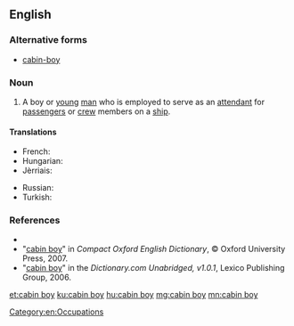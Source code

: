 ==English==

===Alternative forms===
* [[cabin-boy]]

===Noun===
{{en-noun|head=[[cabin]] [[boy]]}}

# {{context|dated}} A boy or [[young]] [[man]] who is employed to serve as an [[attendant]] for [[passenger]]s or [[crew]] members on a [[ship]].

====Translations====
{{trans-top|a boy serving on a ship}}
* French: {{t+|fr|mousse|m}}
* Hungarian: {{t+|hu|hajósinas}}
* Jèrriais: {{tø|roa-jer|mousse|m}}
{{trans-mid}}
* Russian: {{t+|ru|юнга|m|tr=júnga|sc=Cyrl}}
* Turkish: {{t+|tr|miço}}
{{trans-bottom}}

===References===
* {{R:Webster 1828|cabin-boy}}
*"[http://www.askoxford.com/concise_oed/cabinboy?view=uk cabin boy]" in ''Compact Oxford English Dictionary'', © Oxford University Press, 2007.
*"[http://dictionary.reference.com/search?r=2&q=cabin%20boy cabin boy]" in the ''Dictionary.com Unabridged, v1.0.1'', Lexico Publishing Group, 2006.

[[Category:en:Occupations]]

[[et:cabin boy]]
[[ku:cabin boy]]
[[hu:cabin boy]]
[[mg:cabin boy]]
[[mn:cabin boy]]